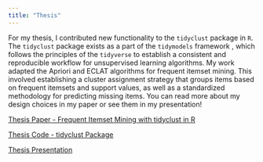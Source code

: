 ```yaml
---
title: "Thesis"
---
```


For my thesis, I contributed new functionality to the `tidyclust` package in `R`. 
The `tidyclust` package exists as a part of the `tidymodels` framework , which 
follows the principles of the `tidyverse` to establish a consistent and 
reproducible workflow for unsupervised learning algorithms. My work adapted the 
Apriori and ECLAT algorithms for frequent itemset mining. This involved 
establishing a cluster assignment strategy that groups items based on frequent 
itemsets and support values, as well as a standardized methodology for 
predicting missing items. You can read more about my design choices in my paper 
or see them in my presentation!

[Thesis Paper - Frequent Itemset Mining with tidyclust in R](https://digitalcommons.calpoly.edu/theses/3019/){target="_blank"}

[Thesis Code - tidyclust Package](https://github.com/Wander03/tidyclust){target="_blank"}

[Thesis Presentation](files/thesis_presentation.pdf){target="_blank"}
